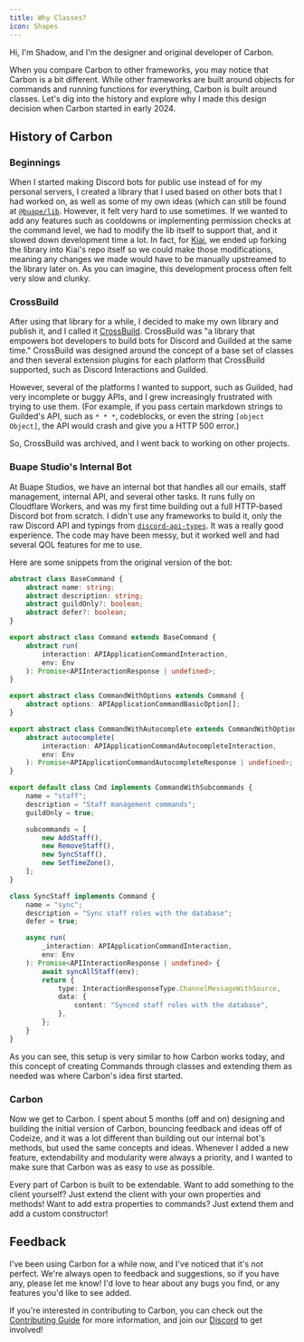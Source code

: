 ```yaml
---
title: Why Classes?
icon: Shapes
---
```


Hi, I'm Shadow, and I'm the designer and original developer of Carbon.

When you compare Carbon to other frameworks, you may notice that Carbon is a bit different. While other frameworks are built around objects for commands and running functions for everything, Carbon is built around classes. Let's dig into the history and explore why I made this design decision when Carbon started in early 2024.

## History of Carbon

### Beginnings

When I started making Discord bots for public use instead of for my personal servers, I created a library that I used based on other bots that I had worked on, as well as some of my own ideas (which can still be found at [`@buape/lib`](https://npm.im/@buape/lib). However, it felt very hard to use sometimes. If we wanted to add any features such as cooldowns or implementing permission checks at the command level, we had to modify the lib itself to support that, and it slowed down development time a lot. In fact, for [Kiai](https://kiai.app), we ended up forking the library into Kiai's repo itself so we could make those modifications, meaning any changes we made would have to be manually upstreamed to the library later on. As you can imagine, this development process often felt very slow and clunky.

### CrossBuild

After using that library for a while, I decided to make my own library and publish it, and I called it [CrossBuild](https://github.com/crossbuildjs/crossbuild). CrossBuild was "a library that empowers bot developers to build bots for Discord and Guilded at the same time."
CrossBuild was designed around the concept of a base set of classes and then several extension plugins for each platform that CrossBuild supported, such as Discord Interactions and Guilded.

However, several of the platforms I wanted to support, such as Guilded, had very incomplete or buggy APIs, and I grew increasingly frustrated with trying to use them. (For example, if you pass certain markdown strings to Guilded's API, such as `* * *`, codeblocks, or even the string `[object Object]`, the API would crash and give you a HTTP 500 error.)

So, CrossBuild was archived, and I went back to working on other projects.

### Buape Studio's Internal Bot

At Buape Studios, we have an internal bot that handles all our emails, staff management, internal API, and several other tasks. It runs fully on Cloudflare Workers, and was my first time building out a full HTTP-based Discord bot from scratch. I didn't use any frameworks to build it, only the raw Discord API and typings from [`discord-api-types`](https://npm.im/discord-api-types). It was a really good experience. The code may have been messy, but it worked well and had several QOL features for me to use.

Here are some snippets from the original version of the bot:

```ts
abstract class BaseCommand {
    abstract name: string;
    abstract description: string;
    abstract guildOnly?: boolean;
    abstract defer?: boolean;
}

export abstract class Command extends BaseCommand {
    abstract run(
        interaction: APIApplicationCommandInteraction,
        env: Env
    ): Promise<APIInteractionResponse | undefined>;
}

export abstract class CommandWithOptions extends Command {
    abstract options: APIApplicationCommandBasicOption[];
}

export abstract class CommandWithAutocomplete extends CommandWithOptions {
    abstract autocomplete(
        interaction: APIApplicationCommandAutocompleteInteraction,
        env: Env
    ): Promise<APIApplicationCommandAutocompleteResponse | undefined>;
}
```

```ts
export default class Cmd implements CommandWithSubcommands {
    name = "staff";
    description = "Staff management commands";
    guildOnly = true;

    subcommands = [
        new AddStaff(),
        new RemoveStaff(),
        new SyncStaff(),
        new SetTimeZone(),
    ];
}

class SyncStaff implements Command {
    name = "sync";
    description = "Sync staff roles with the database";
    defer = true;

    async run(
        _interaction: APIApplicationCommandInteraction,
        env: Env
    ): Promise<APIInteractionResponse | undefined> {
        await syncAllStaff(env);
        return {
            type: InteractionResponseType.ChannelMessageWithSource,
            data: {
                content: "Synced staff roles with the database",
            },
        };
    }
}
```

As you can see, this setup is very similar to how Carbon works today, and this concept of creating Commands through classes and extending them as needed was where Carbon's idea first started.

### Carbon

Now we get to Carbon. I spent about 5 months (off and on) designing and building the initial version of Carbon, bouncing feedback and ideas off of Codeize, and it was a lot different than building out our internal bot's methods, but used the same concepts and ideas. Whenever I added a new feature, extendability and modularity were always a priority, and I wanted to make sure that Carbon was as easy to use as possible.

Every part of Carbon is built to be extendable. Want to add something to the client yourself? Just extend the client with your own properties and methods! Want to add extra properties to commands? Just extend them and add a custom constructor!

## Feedback

I've been using Carbon for a while now, and I've noticed that it's not perfect. We're always open to feedback and suggestions, so if you have any, please let me know! I'd love to hear about any bugs you find, or any features you'd like to see added.

If you're interested in contributing to Carbon, you can check out the [Contributing Guide](/even-more/contributing) for more information, and join our [Discord](https://go.buape.com/Carbon) to get involved!
